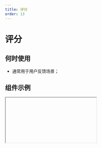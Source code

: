 ```yaml
---
title: 评分
order: 13
---
```


# 评分

## 何时使用

- 通常用于用户反馈场景；

## 组件示例


<Iframe url="https://www.aliwork.com/developer/rate-field-v2?isRenderNav=false" />

## 组件属性


<AttrTable
  dataSource={[
    {
      attr: '标题',
      code: 'label',
      type: 'String',
      demo: '评分',
      dafault: '',
      desc: '',
    },
    {
      attr: '默认值',
      code: 'fieldData',
      type: 'Object',
      demo: '{value: 3}',
      dafault: '',
      desc: '',
    },
    {
      attr: '标题位置',
      code: 'labelAlign',
      type: 'String',
      demo: '"left"',
      dafault: '',
      desc: '可选值："left", "top", "inset"',
    },
    {
      attr: '标题宽度',
      code: 'labelColSpan',
      type: 'Number',
      demo: '4',
      dafault: '',
      desc: '',
    },
    {
      attr: '标题偏移',
      code: 'labelColOffset',
      type: 'Number',
      demo: '0',
      dafault: '',
      desc: '',
    },
    {
      attr: '内容宽度',
      code: 'wrapperColSpan',
      type: 'Number',
      demo: '0',
      dafault: '',
      desc: '',
    },
    {
      attr: '内容偏移',
      code: 'wrapperColOffset',
      type: 'Number',
      demo: '0',
      dafault: '',
      desc: '',
    },
    {
      attr: '标题对齐',
      code: 'labelTextAlign',
      type: 'String',
      demo: '"left"',
      dafault: '',
      desc: '可选值："left", "right"',
    },
    {
      attr: '提示文字',
      code: 'placeholder',
      type: 'String',
      demo: '"请选择评分"',
      dafault: '',
      desc: '',
    },
    {
      attr: '描述信息',
      code: 'tips',
      type: 'String',
      demo: '这是一段描述信息',
      dafault: '',
      desc: '',
    },
    {
      attr: '尺寸',
      code: 'size',
      type: 'String',
      demo: '"small"',
      dafault: '',
      desc: '可选值："small", "medium", "large"',
    },
    {
      attr: '评分总数',
      code: 'count',
      type: 'Number',
      demo: '5',
      dafault: '',
      desc: '',
    },
    {
      attr: '半星评分',
      code: 'allowHalf',
      type: 'Boolean',
      demo: 'false',
      dafault: '',
      desc: '可选值 true/false',
    },
    {
      attr: '显示 grade',
      code: 'showGrade',
      type: 'Boolean',
      demo: 'false',
      dafault: '',
      desc: '可选值 true/false',
    },
    {
      attr: '状态',
      code: 'behavior',
      type: 'String',
      demo: '"NORMAL"',
      dafault: '',
      desc: 'fieldBehavior 可选值："NORMAL", "DISABLED", "READONLY", "HIDDEN"',
    },
    {
      attr: '校验',
      code: 'validation',
      type: 'Array',
      demo: '[{type:"required"}] ',
      dafault: '',
      desc: '可选值：{type:"required"}, {type: "customValidate", message: "评分在 5 到 10 分之间", param: "function validateRule(value) { return value >= 5; }"}',
    },
    {
      attr: '用户点击评分时触发的回调',
      code: 'onChange',
      type: 'Function',
      demo: 'function onChange({ value }) { console.log(value); } }',
      dafault: '',
      desc: '',
    },
    {
      attr: '用户 hover 评分时触发的回调',
      code: 'onHoverChange',
      type: 'Function',
      demo: ' function onHoverChange(value) { console.log(value); } ',
      dafault: '',
      desc: '',
    },
  ]}
/>
